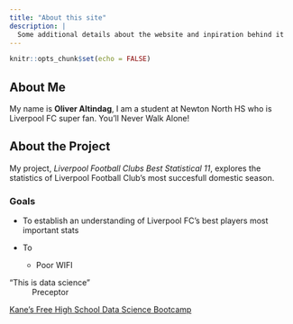```yaml
---
title: "About this site"
description: |
  Some additional details about the website and inpiration behind it
---
```


```r
knitr::opts_chunk$set(echo = FALSE)
```

## About Me
My name is **Oliver Altindag**, I am a student at Newton North HS who is Liverpool FC super fan. You'll Never Walk Alone!

## About the Project
My project, *Liverpool Football Clubs Best Statistical 11*, explores the statistics of Liverpool Football Club's most succesfull domestic season. 

### Goals
* To establish an understanding of Liverpool FC's best players most important stats

* To  
  + Poor WIFI 
  
"This is data science"  
~ Preceptor

[Kane’s Free High School Data Science Bootcamp](https://bootcamp.davidkane.info)

